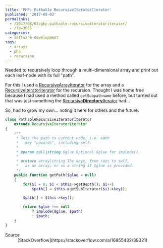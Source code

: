 ---
title: 'PHP: Pathable RecursiveIteratorIterator'
published: '2017-08-03'
permalinks:
  - /2017/08/03/php-pathable-recursiveiteratoriterator/
  - /?p=3055
categories:
  - software-development
tags:
  - arrays
  - php
  - recursion
---

Needed to recursively loop through a multi-dimensional array and print out each leaf-node with its full "path".

For this I used a [RecursiveArrayIterator](https://php.net/manual/en/class.recursivearrayiterator.php) for the array and a [RecursiveIteratorIterator](https://php.net/manual/en/class.recursiveiteratoriterator.php) for the recursion. Thought I was home free because I had used a method called `getSubpathname` before, but turned out that was just something the [Recursive**Directory**Iterator](https://php.net/manual/en/class.recursivedirectoryiterator.php) had...

So, had to grow my own... noting it here for others and the future:

```php
class PathableRecursiveIteratorIterator
    extends RecursiveIteratorIterator
{
    /**
     * Gets the path to current node, i.e. each
     *   key "upwards", including self.
     *
     * @param null|string $glue Optional $glue for implode().
     *
     * @return array|string The keys, from root to self,
     *   as an array; or as a string if $glue is provided.
     */
    public function getPath($glue = null)
    {
        for($i = 0; $i < $this->getDepth(); $i++)
            $path[] = $this->getSubIterator($i)->key();

        $path[] = $this->key();

        return $glue !== null
            ? implode($glue, $path)
            : $path;
    }
}
```

<Note>
  <dl>
    <dt>Source</dt>
    <dd>[StackOverflow](https://stackoverflow.com/a/16855432/39321)</dd>
  </dl>
</Note>
